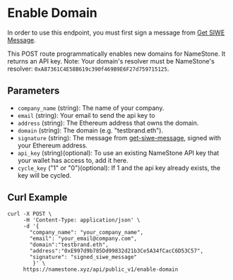 # Enable Domain

In order to use this endpoint, you must first sign a message from [Get SIWE Message](./get-siwe-message).

This POST route programmatically enables new domains for NameStone. It returns an API key.
Note: Your domain's resolver must be NameStone's resolver: `0xA87361C4E58B619c390f469B9E6F27d759715125`.

## Parameters

- `company_name` (string): The name of your company.
- `email` (string): Your email to send the api key to
- `address` (string): The Ethereum address that owns the domain.
- `domain` (string): The domain (e.g. "testbrand.eth").
- `signature` (string): The message from [get-siwe-message](./get-siwe-message), signed with your Ethereum address.
- `api_key` (string)(optional): To use an existing NameStone API key that your wallet has access to, add it here.
- `cycle_key` ("1" or "0")(optional): If 1 and the api key already exists, the key will be cycled.

## Curl Example

```
curl -X POST \
     -H 'Content-Type: application/json' \
     -d '{
       "company_name": "your_company_name",
       "email": "your_email@company.com",
       "domain":"testbrand.eth",
       "address":"0xE997d9b785Dd99832d21b3Ce5A34fCacC6D53C57",
       "signature": "signed_siwe_message"
        }' \
     https://namestone.xyz/api/public_v1/enable-domain
```
